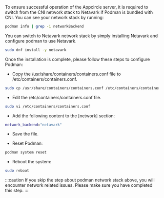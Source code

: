 To ensure successful operation of the Appcircle server, it is required to switch from the CNI network stack to Netavark if Podman is bundled with CNI. You can see your network stack by running:

```bash
podman info | grep -i networkBackend
```

You can switch to Netavark network stack by simply installing Netavark and configure podman to use Netavark.

```bash
sudo dnf install -y netavark
```

Once the installation is complete, please follow these steps to configure Podman:

- Copy the /usr/share/containers/containers.conf file to /etc/containers/containers.conf.

```bash
sudo cp /usr/share/containers/containers.conf /etc/containers/containers.conf
```

- Edit the /etc/containers/containers.conf file.

```bash
sudo vi /etc/containers/containers.conf
```

- Add the following content to the [network] section:

```bash
network_backend="netavark"
```

- Save the file.

- Reset Podman:

```bash
podman system reset
```

- Reboot the system:

```bash
sudo reboot
```

:::caution
If you skip the step about podman network stack above, you will encounter network related issues. Please make sure you have completed this step.
:::